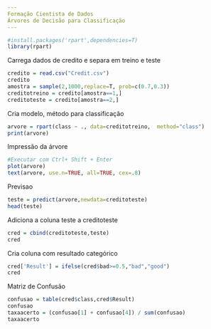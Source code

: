 ```yaml
---
Formação Cientista de Dados
Árvores de Decisão para Classificação
---
```


```r
#install.packages('rpart',dependencies=T)
library(rpart)
```
Carrega dados de credito e separa em treino e teste
```r
credito = read.csv("Credit.csv")
credito
amostra = sample(2,1000,replace=T, prob=c(0.7,0.3))
creditotreino = credito[amostra==1,]
creditoteste = credito[amostra==2,]
```
Cria modelo, método para classificação
```r
arvore = rpart(class ~ ., data=creditotreino,  method="class")
print(arvore)
```
Impressão da árvore
```r
#Executar com Ctrl+ Shift + Enter
plot(arvore)
text(arvore, use.n=TRUE, all=TRUE, cex=.8)
```
Previsao
```r
teste = predict(arvore,newdata=creditoteste)
head(teste)
```
Adiciona a coluna teste a creditoteste

```r
cred = cbind(creditoteste,teste)
cred
```
Cria coluna com resultado categórico
```r
cred['Result'] = ifelse(cred$bad>=0.5,"bad","good")
cred
```
Matriz de Confusão
```r
confusao = table(cred$class,cred$Result)
confusao
taxaacerto = (confusao[1] + confusao[4]) / sum(confusao)
taxaacerto
```


